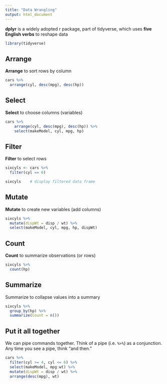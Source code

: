 ```yaml
---
title: "Data Wrangling"
output: html_document
---
```


**dplyr** is a widely adopted r package, part of tidyverse, which uses **five English verbs** to reshape data

```r
library(tidyverse)
```

## Arrange

**Arrange** to sort rows by column
```r
cars %>% 
  arrange(cyl, desc(mpg), desc(hp))
```

## Select
**Select** to choose columns (variables)
```r
cars %>% 
    arrange(cyl, desc(mpg), desc(hp)) %>% 
    select(makeModel, cyl, mpg, hp)
```


## Filter

**Filter** to select rows
```r
sixcyls <- cars %>% 
  filter(cyl == 6)

sixcyls    # display filtered data frame
```

## Mutate

**Mutate** to create new variables (add columns) 
```r
sixcyls %>% 
  mutate(dispWt = disp / wt) %>% 
  select(makeModel, cyl, mpg, hp, dispWt)
```

## Count
**Count** to summarize observations (or rows)
```r
sixcyls %>% 
  count(hp)
```

## Summarize
Summarize to collapse values into a summary

```r
sixcyls %>% 
  group_by(hp) %>% 
  summarize(Count = n())
```


## Put it all together

We can pipe commands together.  Think of a pipe (i.e. `%>%`) as a conjunction.  Any time you see a pipe, think "and then."

```r

cars %>% 
  filter(cyl >= 4, cyl <= 6) %>% 
  select(makeModel, mpg:wt) %>%
  mutate(dispWt = disp / wt) %>% 
  arrange(desc(mpg), wt)
```
